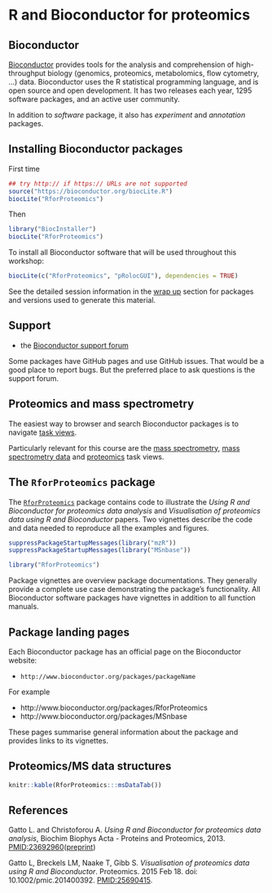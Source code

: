 # R and Bioconductor for proteomics

## Bioconductor

[Bioconductor](http://www.bioconductor.org/) provides tools for the
analysis and comprehension of high-throughput biology (genomics,
proteomics, metabolomics, flow cytometry, ...)  data. Bioconductor
uses the R statistical programming language, and is open source and
open development. It has two releases each year, 1295 software
packages, and an active user community.

In addition to *software* package, it also has *experiment* and
*annotation* packages.

## Installing Bioconductor packages

First time

```r
## try http:// if https:// URLs are not supported
source("https://bioconductor.org/biocLite.R")
biocLite("RforProteomics")
```

Then

```r
library("BiocInstaller")
biocLite("RforProteomics")
```

To install all Bioconductor software that will be used throughout this
workshop:

```r
biocLite(c("RforProteomics", "pRolocGUI"), dependencies = TRUE)
```

See the detailed session information in the [wrap up](../wrapup.md)
section for packages and versions used to generate this material.

## Support

- the [Bioconductor support forum](http://support.bioconductor.org/)

Some packages have GitHub pages and use GitHub issues. That would be a
good place to report bugs. But the preferred place to ask questions is
the support forum.

## Proteomics and mass spectrometry

The easiest way to browser and search Bioconductor packages is to
navigate [task
views](http://www.bioconductor.org/packages/release/BiocViews.html#___Software).

Particularly relevant for this course are the [mass
spectrometry](http://www.bioconductor.org/packages/release/BiocViews.html#___MassSpectrometry),
[mass spectrometry
data](http://www.bioconductor.org/packages/release/BiocViews.html#___MassSpectrometryData)
and
[proteomics](http://www.bioconductor.org/packages/release/BiocViews.html#___Proteomics)
task views.

## The `RforProteomics` package

The
[`RforProteomics`](http://www.bioconductor.org/packages/release/data/experiment/html/RforProteomics.html)
package contains code to illustrate the *Using R and Bioconductor for
proteomics data analysis* and *Visualisation of proteomics data using
R and Bioconductor* papers. Two vignettes describe the code and data
needed to reproduce all the examples and figures.


```r
suppressPackageStartupMessages(library("mzR"))
suppressPackageStartupMessages(library("MSnbase"))
```

```r
library("RforProteomics")
```

Package vignettes are overview package documentations. They generally
provide a complete use case demonstrating the package's
functionality. All Bioconductor software packages have vignettes in
addition to all function manuals.

## Package landing pages

Each Bioconductor package has an official page on the Bioconductor website:

* `http://www.bioconductor.org/packages/packageName`

For example

* http://www.bioconductor.org/packages/RforProteomics
* http://www.bioconductor.org/packages/MSnbase

These pages summarise general information about the package and
provides links to its vignettes.

## Proteomics/MS data structures

```r
knitr::kable(RforProteomics:::msDataTab())
```

## References

Gatto L. and Christoforou A. *Using R and Bioconductor for proteomics
data analysis*, Biochim Biophys Acta - Proteins and
Proteomics, 2013. [PMID:23692960](https://www.ncbi.nlm.nih.gov/pubmed/23692960)([preprint](https://arxiv.org/abs/1305.6559))

Gatto L, Breckels LM, Naake T, Gibb S. *Visualisation of proteomics
data using R and Bioconductor*. Proteomics. 2015 Feb 18. doi:
10.1002/pmic.201400392. [PMID:25690415](http://www.ncbi.nlm.nih.gov/pubmed/25690415).



